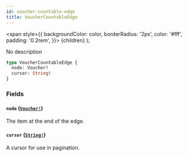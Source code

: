 ```yaml
---
id: voucher-countable-edge
title: VoucherCountableEdge
---
```


<span
style={{
      backgroundColor: color,
      borderRadius: '2px',
      color: '#fff',
      padding: '0.2rem',
    }}>
{children}
</span>
);

No description

```graphql
type VoucherCountableEdge {
  node: Voucher!
  cursor: String!
}
```

### Fields

#### `node` ([`Voucher!`](/api-reference/objects/voucher.mdx))

The item at the end of the edge.

#### `cursor` ([`String!`](/api-reference/scalars/string.mdx))

A cursor for use in pagination.
